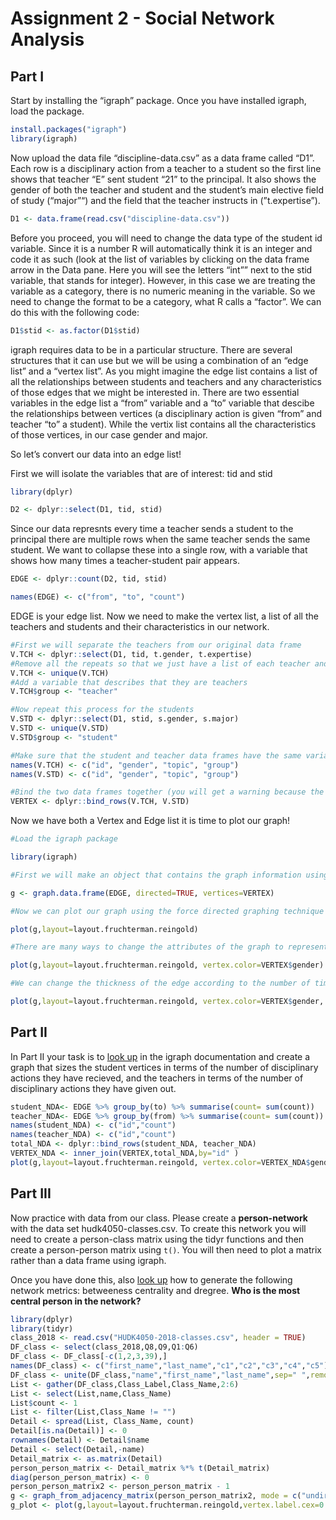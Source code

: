 # Assignment 2 - Social Network Analysis

## Part I
Start by installing the "igraph" package. Once you have installed igraph, load the package.
```r
install.packages("igraph")
library(igraph)
```

Now upload the data file "discipline-data.csv" as a data frame called "D1". Each row is a disciplinary action from a teacher to a student so the first line shows that teacher "E" sent student "21" to the principal. It also shows the gender of both the teacher and student and the student's main elective field of study ("major"") and the field that the teacher instructs in ("t.expertise").
```r
D1 <- data.frame(read.csv("discipline-data.csv"))
```

Before you proceed, you will need to change the data type of the student id variable. Since it is a number R will automatically think it is an integer and code it as such (look at the list of variables by clicking on the data frame arrow in the Data pane. Here you will see the letters "int"" next to the stid variable, that stands for integer). However, in this case we are treating the variable as a category, there is no numeric meaning in the variable. So we need to change the format to be a category, what R calls a "factor". We can do this with the following code:

```r
D1$stid <- as.factor(D1$stid)
```

igraph requires data to be in a particular structure. There are several structures that it can use but we will be using a combination of an "edge list" and a "vertex list". As you might imagine the edge list contains a list of all the relationships between students and teachers and any characteristics of those edges that we might be interested in. There are two essential variables in the edge list a "from" variable and a "to" variable that descibe the relationships between vertices (a disciplinary action is given "from" and teacher "to" a student). While the vertix list contains all the characteristics of those vertices, in our case gender and major.

So let's convert our data into an edge list!

First we will isolate the variables that are of interest: tid and stid

```r
library(dplyr)

D2 <- dplyr::select(D1, tid, stid)
```

Since our data represnts every time a teacher sends a student to the principal there are multiple rows when the same teacher sends the same student. We want to collapse these into a single row, with a variable that shows how many times a teacher-student pair appears.

```r

EDGE <- dplyr::count(D2, tid, stid)

names(EDGE) <- c("from", "to", "count")

```

EDGE is your edge list. Now we need to make the vertex list, a list of all the teachers and students and their characteristics in our network.

```r

#First we will separate the teachers from our original data frame
V.TCH <- dplyr::select(D1, tid, t.gender, t.expertise)
#Remove all the repeats so that we just have a list of each teacher and their characteristics
V.TCH <- unique(V.TCH)
#Add a variable that describes that they are teachers
V.TCH$group <- "teacher"

#Now repeat this process for the students
V.STD <- dplyr::select(D1, stid, s.gender, s.major)
V.STD <- unique(V.STD)
V.STD$group <- "student"

#Make sure that the student and teacher data frames have the same variables names
names(V.TCH) <- c("id", "gender", "topic", "group")
names(V.STD) <- c("id", "gender", "topic", "group")

#Bind the two data frames together (you will get a warning because the teacher data frame has 5 types of id (A,B,C,D,E) and the student has 25 (1-30), this isn't a problem)
VERTEX <- dplyr::bind_rows(V.TCH, V.STD)

```

Now we have both a Vertex and Edge list it is time to plot our graph!

```r
#Load the igraph package

library(igraph)

#First we will make an object that contains the graph information using our two dataframes EDGE and VERTEX. Notice that we have made "directed = TRUE" - our graph is directed since discipline is being given from a teacher to a student.

g <- graph.data.frame(EDGE, directed=TRUE, vertices=VERTEX)

#Now we can plot our graph using the force directed graphing technique - our old friend Fruchertman-Reingold!

plot(g,layout=layout.fruchterman.reingold)

#There are many ways to change the attributes of the graph to represent different characteristics of the newtork. For example, we can color the nodes according to gender.

plot(g,layout=layout.fruchterman.reingold, vertex.color=VERTEX$gender)

#We can change the thickness of the edge according to the number of times a particular teacher has sent a particular student to the principal.

plot(g,layout=layout.fruchterman.reingold, vertex.color=VERTEX$gender, edge.width=EDGE$count)
````

## Part II

In Part II your task is to [look up](http://igraph.org/r/) in the igraph documentation and create a graph that sizes the student vertices in terms of the number of disciplinary actions they have recieved, and the teachers in terms of the number of disciplinary actions they have given out.
```r
student_NDA<- EDGE %>% group_by(to) %>% summarise(count= sum(count))
teacher_NDA<- EDGE %>% group_by(from) %>% summarise(count= sum(count))
names(student_NDA) <- c("id","count")
names(teacher_NDA) <- c("id","count")
total_NDA <- dplyr::bind_rows(student_NDA, teacher_NDA)
VERTEX_NDA <- inner_join(VERTEX,total_NDA,by="id" )
plot(g,layout=layout.fruchterman.reingold, vertex.color=VERTEX_NDA$gender, edge.width=EDGE$count,vertex.size = VERTEX_NDA$count)
```

## Part III

Now practice with data from our class. Please create a **person-network** with the data set hudk4050-classes.csv. To create this network you will need to create a person-class matrix using the tidyr functions and then create a person-person matrix using `t()`. You will then need to plot a matrix rather than a data frame using igraph.

Once you have done this, also [look up](http://igraph.org/r/) how to generate the following network metrics: betweeness centrality and dregree. **Who is the most central person in the network?**
```r
library(dplyr)
library(tidyr)
class_2018 <- read.csv("HUDK4050-2018-classes.csv", header = TRUE)
DF_class <- select(class_2018,Q8,Q9,Q1:Q6)
DF_class <- DF_class[-c(1,2,3,39),]
names(DF_class) <- c("first_name","last_name","c1","c2","c3","c4","c5")
DF_class <- unite(DF_class,"name","first_name","last_name",sep=" ",remove=TRUE)
List <- gather(DF_class,Class_Label,Class_Name,2:6)
List <- select(List,name,Class_Name)
List$count <- 1
List <- filter(List,Class_Name != "")
Detail <- spread(List, Class_Name, count)
Detail[is.na(Detail)] <- 0
rownames(Detail) <- Detail$name
Detail <- select(Detail,-name)
Detail_matrix <- as.matrix(Detail)
person_person_matrix <- Detail_matrix %*% t(Detail_matrix)
diag(person_person_matrix) <- 0 
person_person_matrix2 <- person_person_matrix - 1
g <- graph_from_adjacency_matrix(person_person_matrix2, mode = c("undirected"), weighted = TRUE, diag = FALSE,add.colnames = NULL, add.rownames = NA)
g_plot <- plot(g,layout=layout.fruchterman.reingold,vertex.label.cex=0.5,width=10)
```